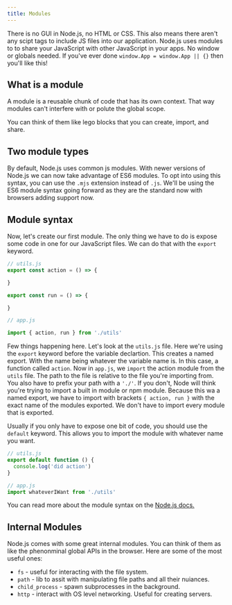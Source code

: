 ```yaml
---
title: Modules
---
```


There is no GUI in Node.js, no HTML or CSS. This also means there aren't
any scipt tags to include JS files into our application. Node.js uses modules
to to share your JavaScript with other JavaScript in your apps. No window
or globals needed. If you've ever done `window.App = window.App || {}` then
you'll like this!

## What is a module
A module is a reusable chunk of code that has its own context. That way modules
can't interfere with or polute the global scope.

You can think of them like lego blocks that you can create, import, and share.

## Two module types
By default, Node.js uses common js modules. With newer versions of Node.js
we can now take advantage of ES6 modules. To opt into using this syntax,
you can use the `.mjs` extension instead of `.js`. We'll be using the ES6
module syntax going forward as they are the standard now with browsers adding
support now.

## Module syntax
Now, let's create our first module. The only thing we have to do is expose some code
in one for our JavaScript files. We can do that with the `export` keyword.

```js
// utils.js
export const action = () => {

}

export const run = () => {

}
```

```js
// app.js

import { action, run } from './utils'
```
Few things happening here. Let's look at the `utils.js` file. Here we're using the
`export` keyword before the variable declartion. This creates a named export. With the
name being whatever the variable name is. In this case, a function called `action`.
Now in `app.js`, we `import` the action module from the `utils` file. The path to the file
is relative to the file you're importing from. You also have to prefix your path with a
`'./'`. If you don't, Node will think you're trying to import a built in module or npm module.
Because this wa a named export, we have to import with brackets `{ action, run }` with the exact
name of the modules exported. We don't have to import every module that is exported. 


Usually if you only have to expose one bit of code, you should use the `default`
keyword. This allows you to import the module with whatever name you want.

```js
// utils.js
export default function () {
  console.log('did action')
}
```

```js
// app.js
import whateverIWant from './utils'
```

You can read more about the module syntax on the [Node.js docs.](https://nodejs.org/api/packages.html)

## Internal Modules
Node.js comes with some great internal modules. You can think of them as like the
phenonminal global APIs in the browser. Here are some of the most useful ones:

* `fs` - useful for interacting with the file system.
* `path` - lib to assit with manipulating file paths and all their nuiances.
* `child_process` - spawn subprocesses in the background.
* `http` - interact with OS level networking. Useful for creating servers.
